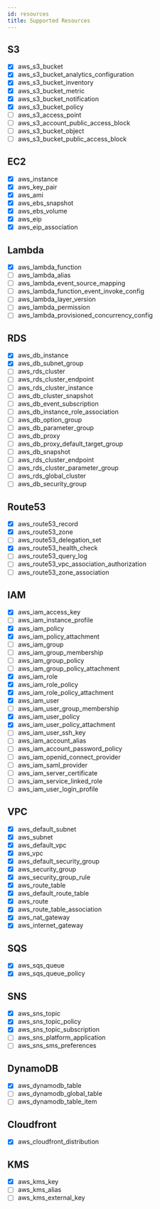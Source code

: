 ```yaml
---
id: resources
title: Supported Resources
---
```


## S3

- [x] aws_s3_bucket
- [x] aws_s3_bucket_analytics_configuration
- [x] aws_s3_bucket_inventory
- [x] aws_s3_bucket_metric
- [x] aws_s3_bucket_notification
- [x] aws_s3_bucket_policy
- [ ] aws_s3_access_point
- [ ] aws_s3_account_public_access_block
- [ ] aws_s3_bucket_object
- [ ] aws_s3_bucket_public_access_block

## EC2

- [x] aws_instance
- [x] aws_key_pair
- [x] aws_ami
- [x] aws_ebs_snapshot
- [x] aws_ebs_volume
- [x] aws_eip
- [x] aws_eip_association

## Lambda

- [x] aws_lambda_function
- [ ] aws_lambda_alias
- [ ] aws_lambda_event_source_mapping
- [ ] aws_lambda_function_event_invoke_config
- [ ] aws_lambda_layer_version
- [ ] aws_lambda_permission
- [ ] aws_lambda_provisioned_concurrency_config

## RDS

- [x] aws_db_instance
- [x] aws_db_subnet_group
- [ ] aws_rds_cluster
- [ ] aws_rds_cluster_endpoint
- [ ] aws_rds_cluster_instance
- [ ] aws_db_cluster_snapshot
- [ ] aws_db_event_subscription
- [ ] aws_db_instance_role_association
- [ ] aws_db_option_group
- [ ] aws_db_parameter_group
- [ ] aws_db_proxy
- [ ] aws_db_proxy_default_target_group
- [ ] aws_db_snapshot
- [ ] aws_rds_cluster_endpoint
- [ ] aws_rds_cluster_parameter_group
- [ ] aws_rds_global_cluster
- [ ] aws_db_security_group

## Route53

- [x] aws_route53_record
- [x] aws_route53_zone
- [ ] aws_route53_delegation_set
- [x] aws_route53_health_check
- [ ] aws_route53_query_log
- [ ] aws_route53_vpc_association_authorization
- [ ] aws_route53_zone_association

## IAM

- [x] aws_iam_access_key
- [ ] aws_iam_instance_profile
- [x] aws_iam_policy
- [x] aws_iam_policy_attachment
- [ ] aws_iam_group
- [ ] aws_iam_group_membership
- [ ] aws_iam_group_policy
- [ ] aws_iam_group_policy_attachment
- [x] aws_iam_role
- [x] aws_iam_role_policy
- [x] aws_iam_role_policy_attachment
- [x] aws_iam_user
- [ ] aws_iam_user_group_membership
- [x] aws_iam_user_policy
- [x] aws_iam_user_policy_attachment
- [ ] aws_iam_user_ssh_key
- [ ] aws_iam_account_alias
- [ ] aws_iam_account_password_policy
- [ ] aws_iam_openid_connect_provider
- [ ] aws_iam_saml_provider
- [ ] aws_iam_server_certificate
- [ ] aws_iam_service_linked_role
- [ ] aws_iam_user_login_profile

## VPC

- [x] aws_default_subnet
- [x] aws_subnet
- [x] aws_default_vpc
- [x] aws_vpc
- [x] aws_default_security_group
- [x] aws_security_group
- [x] aws_security_group_rule
- [x] aws_route_table
- [x] aws_default_route_table
- [x] aws_route
- [x] aws_route_table_association
- [x] aws_nat_gateway
- [x] aws_internet_gateway

## SQS

- [x] aws_sqs_queue
- [x] aws_sqs_queue_policy

## SNS

- [x] aws_sns_topic
- [x] aws_sns_topic_policy
- [x] aws_sns_topic_subscription
- [ ] aws_sns_platform_application
- [ ] aws_sns_sms_preferences

## DynamoDB

- [x] aws_dynamodb_table
- [ ] aws_dynamodb_global_table
- [ ] aws_dynamodb_table_item

## Cloudfront

- [x] aws_cloudfront_distribution

## KMS

- [x] aws_kms_key
- [ ] aws_kms_alias
- [ ] aws_kms_external_key
